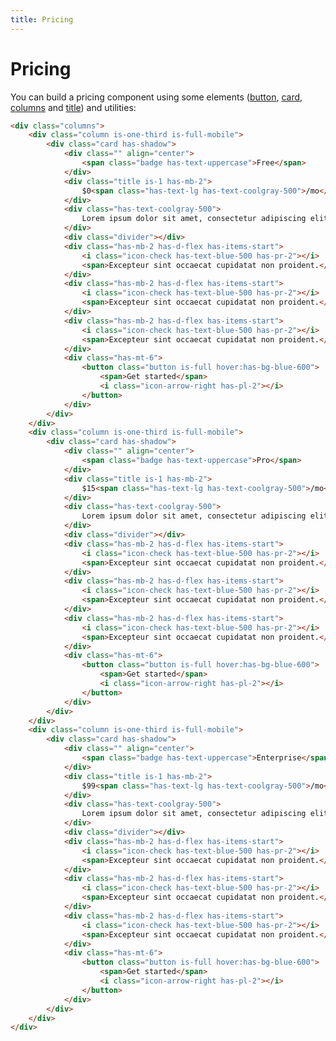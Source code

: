 ```yaml
---
title: Pricing
---
```


# Pricing

You can build a pricing component using some elements ([button](/elements/button), [card](/elements/card), [columns](/elements/column) and [title](/elements/title)) and utilities:

```html live=true
<div class="columns">
    <div class="column is-one-third is-full-mobile">
        <div class="card has-shadow">
            <div class="" align="center">
                <span class="badge has-text-uppercase">Free</span>
            </div>
            <div class="title is-1 has-mb-2">
                $0<span class="has-text-lg has-text-coolgray-500">/mo</span>
            </div>
            <div class="has-text-coolgray-500">
                Lorem ipsum dolor sit amet, consectetur adipiscing elit.
            </div>
            <div class="divider"></div>
            <div class="has-mb-2 has-d-flex has-items-start">
                <i class="icon-check has-text-blue-500 has-pr-2"></i>
                <span>Excepteur sint occaecat cupidatat non proident.</span>
            </div>
            <div class="has-mb-2 has-d-flex has-items-start">
                <i class="icon-check has-text-blue-500 has-pr-2"></i>
                <span>Excepteur sint occaecat cupidatat non proident.</span>
            </div>
            <div class="has-mb-2 has-d-flex has-items-start">
                <i class="icon-check has-text-blue-500 has-pr-2"></i>
                <span>Excepteur sint occaecat cupidatat non proident.</span>
            </div>
            <div class="has-mt-6">
                <button class="button is-full hover:has-bg-blue-600">
                    <span>Get started</span>
                    <i class="icon-arrow-right has-pl-2"></i>
                </button>
            </div>
        </div>
    </div>
    <div class="column is-one-third is-full-mobile">
        <div class="card has-shadow">
            <div class="" align="center">
                <span class="badge has-text-uppercase">Pro</span>
            </div>
            <div class="title is-1 has-mb-2">
                $15<span class="has-text-lg has-text-coolgray-500">/mo</span>
            </div>
            <div class="has-text-coolgray-500">
                Lorem ipsum dolor sit amet, consectetur adipiscing elit.
            </div>
            <div class="divider"></div>
            <div class="has-mb-2 has-d-flex has-items-start">
                <i class="icon-check has-text-blue-500 has-pr-2"></i>
                <span>Excepteur sint occaecat cupidatat non proident.</span>
            </div>
            <div class="has-mb-2 has-d-flex has-items-start">
                <i class="icon-check has-text-blue-500 has-pr-2"></i>
                <span>Excepteur sint occaecat cupidatat non proident.</span>
            </div>
            <div class="has-mb-2 has-d-flex has-items-start">
                <i class="icon-check has-text-blue-500 has-pr-2"></i>
                <span>Excepteur sint occaecat cupidatat non proident.</span>
            </div>
            <div class="has-mt-6">
                <button class="button is-full hover:has-bg-blue-600">
                    <span>Get started</span>
                    <i class="icon-arrow-right has-pl-2"></i>
                </button>
            </div>
        </div>
    </div>
    <div class="column is-one-third is-full-mobile">
        <div class="card has-shadow">
            <div class="" align="center">
                <span class="badge has-text-uppercase">Enterprise</span>
            </div>
            <div class="title is-1 has-mb-2">
                $99<span class="has-text-lg has-text-coolgray-500">/mo</span>
            </div>
            <div class="has-text-coolgray-500">
                Lorem ipsum dolor sit amet, consectetur adipiscing elit.
            </div>
            <div class="divider"></div>
            <div class="has-mb-2 has-d-flex has-items-start">
                <i class="icon-check has-text-blue-500 has-pr-2"></i>
                <span>Excepteur sint occaecat cupidatat non proident.</span>
            </div>
            <div class="has-mb-2 has-d-flex has-items-start">
                <i class="icon-check has-text-blue-500 has-pr-2"></i>
                <span>Excepteur sint occaecat cupidatat non proident.</span>
            </div>
            <div class="has-mb-2 has-d-flex has-items-start">
                <i class="icon-check has-text-blue-500 has-pr-2"></i>
                <span>Excepteur sint occaecat cupidatat non proident.</span>
            </div>
            <div class="has-mt-6">
                <button class="button is-full hover:has-bg-blue-600">
                    <span>Get started</span>
                    <i class="icon-arrow-right has-pl-2"></i>
                </button>
            </div>
        </div>
    </div>
</div>
```
